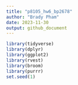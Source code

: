 ```yaml
---
title: "p8105_hw6_bp2678"
author: "Brady Pham"
date: 2023-11-30
output: github_document
---
```

```r
library(tidyverse)
library(dplyr)
library(ggplot2)
library(rvest)
library(broom)
library(purrr)
set.seed(1)
```


